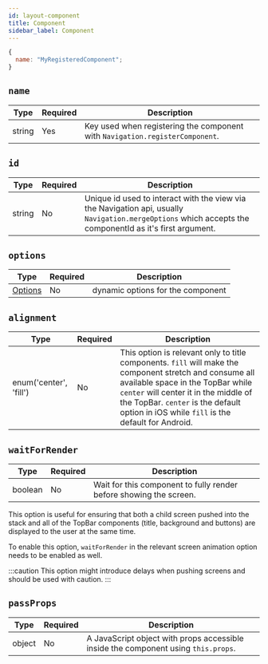 ```yaml
---
id: layout-component
title: Component
sidebar_label: Component
---
```


```js
{
  name: "MyRegisteredComponent";
}
```

## `name`

| Type   | Required | Description                                                                      |
| ------ | -------- | -------------------------------------------------------------------------------- |
| string | Yes      | Key used when registering the component with `Navigation.registerComponent`. |

## `id`

| Type   | Required | Description                                                                                                                                                    |
| ------ | -------- | -------------------------------------------------------------------------------------------------------------------------------------------------------------- |
| string | No       | Unique id used to interact with the view via the Navigation api, usually `Navigation.mergeOptions` which accepts the componentId as it's first argument. |

## `options`

| Type                    | Required | Description                       |
| ----------------------- | -------- | --------------------------------- |
| [Options](options-root.mdx) | No       | dynamic options for the component |

## `alignment`

| Type                   | Required | Description                                                                                                                                                                                                                                                                         |
| ---------------------- | -------- | ----------------------------------------------------------------------------------------------------------------------------------------------------------------------------------------------------------------------------------------------------------------------------------- |
| enum('center', 'fill') | No       | This option is relevant only to title components. `fill` will make the component stretch and consume all available space in the TopBar while `center` will center it in the middle of the TopBar. `center` is the default option in iOS while `fill` is the default for Android. |

## `waitForRender`

| Type    | Required | Description                                                        |
| ------- | -------- | ------------------------------------------------------------------ |
| boolean | No       | Wait for this component to fully render before showing the screen. |

This option is useful for ensuring that both a child screen pushed into the stack and all of the TopBar components (title, background and buttons) are displayed to the user at the same time.

To enable this option, `waitForRender` in the relevant screen animation option needs to be enabled as well.

:::caution
This option might introduce delays when pushing screens and should be used with caution.
:::

## `passProps`

| Type   | Required | Description                                                                        |
| ------ | -------- | ---------------------------------------------------------------------------------- |
| object | No       | A JavaScript object with props accessible inside the component using `this.props`. |

